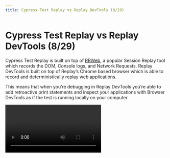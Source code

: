 ```yaml
---
title: Cypress Test Replay vs Replay DevTools (8/29)
---
```


# Cypress Test Replay vs Replay DevTools (8/29)

Cypress Test Replay is built on top of [RRWeb](https://github.com/rrweb-io/rrweb), a popular Session Replay tool which records the DOM, Console logs, and Network Requests. Replay DevTools is built on top of Replay’s Chrome based browser which is able to record and deterministically replay web applications.

This means that when you’re debugging in Replay DevTools you’re able to add retroactive print statements and inspect your applications with Browser DevTools as if the test is running locally on your computer.

<Video src="/videos/Untitled_ftdvx.mp4" />

Retroactive print statements

Intermittent test failures can be challenging to debug because there’s no way to predict where they might come from and you have to work backwards from the problem to the root cause.

In the example below, we’ll walk through how you can use Replay DevTools to understand where the timing issue is coming from within the React component. This example comes from Filip Hric’s excellent video so if you are a visual learner, feel free to check out the video instead ([link](https://www.youtube.com/watch?v=4wL8Qi9vjho)).

![Untitled](/images/Untitled_xolxj.png)

The reason why this test fails the first time and passes the second time is that the API call `/add-to-cart` fails returns a `400` because the requested quantity was 0. Viewing the Network Monitor helps us see that the quantify field defaults to 0 and is updated when the  `check-availability` API call is returned. 

![Untitled](/images/Untitled%201_dumac.png)

We can fix this test by telling it to wait for the `/api/check-availability` network request, but it’s possible that our users could also be hitting this issue as well. And in general, every time we add a `cy.wait` we should ask ourselves, “is there a way to make our application safer”?

![Screenshot 2023-08-15 at 8.02.35 AM.png](/images/Screenshot_2023-08-15_at_8.02.35_AM_ssfby.png)

Because Replay is a browser, we can go one step further and inspect the **ProductDetail** React component. When we look at the component, we see that when `/api/check-availability` returns, it sets the `quantity` value.  

![Screenshot 2023-08-15 at 8.35.43 AM.png](/images/Screenshot_2023-08-15_at_8.35.43_AM_rfkvu.png)

Once we know we know that the Add To Cart button should be disabled when the `quantity` is 0, it is fairly easy add a disabled property to the **AddToCartButton** component.

![Untitled](/images/Untitled%202_utjnh.png)

And now that the Add To Cart button is safer, we can go back to our Cypress test and remove the `cy.wait` because it is no longer necessary.

![Untitled](/images/Untitled%203_iacsd.png)

This story illustrates how improving our application can improve our tests. And when our application is safe, our end-to-end tests can be simple.

The challenge with writing stable end-to-end tests, is that we’re testing an unstable application. This is where time travel debugging shines. It helps us put our tests and applications under the microscope, understand how they work, and make them more reliable.

### How to get started time traveling through your Cypress tests?

[Replay.io](https://Replay.io) Test Suites is in closed beta, but you can sign up [here](https://replay.help/waitlist) and we’ll reach out and find a time to connect and and help you get started.